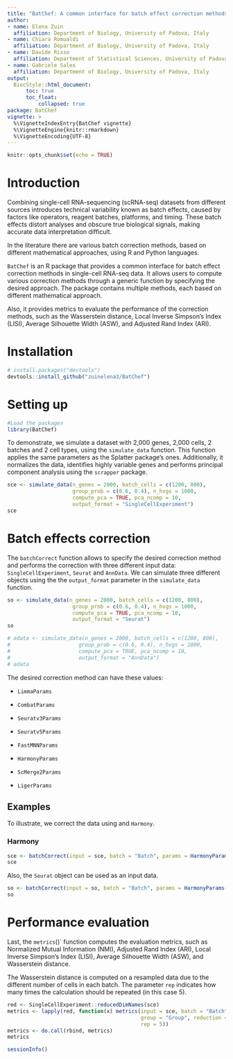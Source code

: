 ```yaml
---
title: "BatChef: A common interface for batch effect correction methods in single-cell RNA-seq data"
author: 
- name: Elena Zuin
  affiliation: Department of Biology, University of Padova, Italy
- name: Chiara Romualdi
  affiliation: Department of Biology, University of Padova, Italy
- name: Davide Risso
  affiliation: Department of Statistical Sciences, University of Padova, Italy
- name: Gabriele Sales
  affiliation: Department of Biology, University of Padova, Italy
output:
  BiocStyle::html_document:
      toc: true
      toc_float:
          collapsed: true
package: BatChef
vignette: >
  %\VignetteIndexEntry{BatChef vignette}
  %\VignetteEngine{knitr::rmarkdown}
  %\VignetteEncoding{UTF-8}
---
```


```r
knitr::opts_chunk$set(echo = TRUE)
```

# Introduction

Combining single-cell RNA-sequencing (scRNA-seq) datasets from different sources 
introduces technical variability known as batch effects, caused by factors like 
operators, reagent batches, platforms, and timing. These batch effects distort 
analyses and obscure true biological signals, making accurate data interpretation difficult.

In the literature there are various batch correction methods, based on different
mathematical approaches, using R and Python languages.

`BatChef` is an R package that provides a common interface for batch effect 
correction methods in single-cell RNA-seq data. It allows users to compute 
various correction methods through a generic function by specifying the desired
approach. The package contains multiple methods, each based on different mathematical approach.

Also, it provides metrics to evaluate the performance of the correction methods, 
such as the Wasserstein distance, Local Inverse Simpson's Index (LISI), Average 
Silhouette Width (ASW), and Adjusted Rand Index (ARI).

# Installation

```r
# install.packages("devtools")
devtools::install_github("zuinelena3/BatChef")
```

# Setting up

```r
#Load the packages
library(BatChef)
```

To demonstrate, we simulate a dataset with 2,000 genes, 2,000 cells, 
2 batches and 2 cell types, using the `simulate_data` function. This function 
applies the same parameters as the Splatter package’s ones. 
Additionally, it normalizes the data, identifies highly variable genes and 
performs principal component analysis using the `scrapper` package. 

```r
sce <- simulate_data(n_genes = 2000, batch_cells = c(1200, 800),
                     group_prob = c(0.6, 0.4), n_hvgs = 1000,
                     compute_pca = TRUE, pca_ncomp = 10, 
                     output_format = "SingleCellExperiment")
sce
```

# Batch effects correction

The `batchCorrect` function allows to specify the desired correction method and 
performs the correction with three different input data: `SingleCellExperiment`,
`Seurat` and `AnnData`. We can simulate three different objects using the
the `output_format` parameter in the `simulate_data` function.

```r
so <- simulate_data(n_genes = 2000, batch_cells = c(1200, 800),
                     group_prob = c(0.6, 0.4), n_hvgs = 1000,
                     compute_pca = TRUE, pca_ncomp = 10, 
                     output_format = "Seurat")
so
```

```r
# adata <- simulate_data(n_genes = 2000, batch_cells = c(1200, 800),
#                      group_prob = c(0.6, 0.4), n_hvgs = 1000,
#                      compute_pca = TRUE, pca_ncomp = 10, 
#                      output_format = "AnnData")
# adata
```


The desired correction method can have these values:

-   `LimmaParams`

-   `CombatParams`

-   `Seuratv3Params`

-   `Seuratv5Params`

-   `FastMNNParams`

-   `HarmonyParams`

-   `ScMerge2Params`

-   `LigerParams`

## Examples 

To illustrate, we correct the data using and `Harmony`.

### Harmony

```r
sce <- batchCorrect(input = sce, batch = "Batch", params = HarmonyParams())
sce
```

Also, the `Seurat` object can be used as an input data.

```r
so <- batchCorrect(input = so, batch = "Batch", params = HarmonyParams())
so
```

# Performance evaluation

Last, the `metrics`()` function computes the evaluation metrics, such as 
Normalized Mutual Information (NMI), Adjusted Rand Index (ARI), 
Local Inverse Simpson's Index (LISI), Average Silhouette Width (ASW), and 
Wasserstein distance.

The Wasserstein distance is computed on a resampled data due to the different 
number of cells in each batch. The parameter `rep` indicates how many times 
the calculation should be repeated (in this case 5).

```r
red <- SingleCellExperiment::reducedDimNames(sce)
metrics <- lapply(red, function(x) metrics(input = sce, batch = "Batch",
                                           group = "Group", reduction = x, 
                                           rep = 5))
metrics <- do.call(rbind, metrics)
metrics
```

```r
sessionInfo()
```
